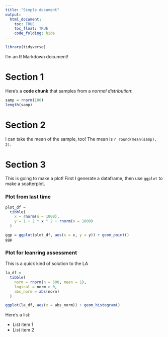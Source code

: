 ```yaml
---
title: "Simple document"
output: 
  html_document:
    toc: TRUE
    toc_float: TRUE
    code_folding: hide
---
```



```r
library(tidyverse)
```

I'm an R Markdown document! 

# Section 1

Here's a **code chunk** that samples from 
a _normal distribution_:

```r
samp = rnorm(100)
length(samp)
```

# Section 2

I can take the mean of the sample, too!
The mean is `r round(mean(samp), 2)`.


# Section 3
This is going to make a plot! First I generate a dataframe, then
use `ggplot` to make a scatterplot.

### Plot from last time

```r
plot_df =
  tibble(
    x = rnorm(n = 1000),
    y = 1 + 2 * x ^ 2 + rnorm(n = 1000)
  )

ggp = ggplot(plot_df, aes(x = x, y = y)) + geom_point()
ggp
```

### Plot for leanring assessment
This is a quick kind of solution to the LA

```r
la_df = 
  tibble(
    norm = rnorm(n = 500, mean = 1),
    logical = norm > 0,
    abs_norm = abs(norm)
  )

ggplot(la_df, aes(x = abs_norm)) + geom_histogram()
```

Here's a list:

* List item 1
* List item 2
